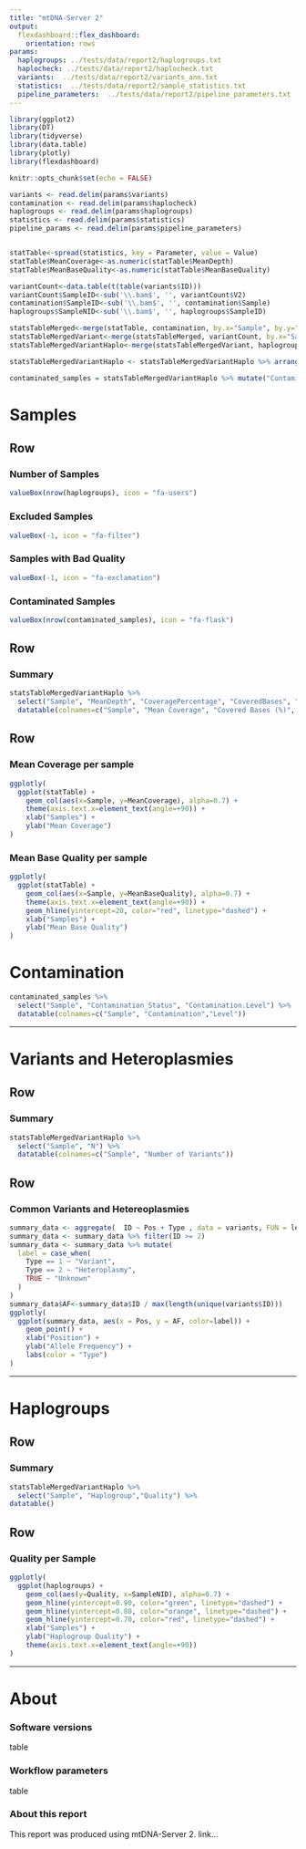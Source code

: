 ```yaml
---
title: "mtDNA-Server 2"
output:
  flexdashboard::flex_dashboard:
    orientation: rows
params:
  haplogroups: ../tests/data/report2/haplogroups.txt
  haplocheck: ../tests/data/report2/haplocheck.txt
  variants:  ../tests/data/report2/variants_ann.txt
  statistics:  ../tests/data/report2/sample_statistics.txt
  pipeline_parameters:  ../tests/data/report2/pipeline_parameters.txt  
---
```


```r
library(ggplot2)
library(DT)
library(tidyverse)
library(data.table)
library(plotly)
library(flexdashboard)

knitr::opts_chunk$set(echo = FALSE)
```

```r

variants <- read.delim(params$variants)
contamination <- read.delim(params$haplocheck)
haplogroups <- read.delim(params$haplogroups)
statistics <- read.delim(params$statistics)
pipeline_params <- read.delim(params$pipeline_parameters)


statTable<-spread(statistics, key = Parameter, value = Value)
statTable$MeanCoverage<-as.numeric(statTable$MeanDepth)
statTable$MeanBaseQuality<-as.numeric(statTable$MeanBaseQuality)

variantCount<-data.table(t(table(variants$ID)))
variantCount$SampleID<-sub('\\.bam$', '', variantCount$V2)
contamination$SampleID<-sub('\\.bam$', '', contamination$Sample) 
haplogroups$SampleNID<-sub('\\.bam$', '', haplogroups$SampleID) 

statsTableMerged<-merge(statTable, contamination, by.x="Sample", by.y="SampleID")
statsTableMergedVariant<-merge(statsTableMerged, variantCount, by.x="Sample", by.y="SampleID")
statsTableMergedVariantHaplo<-merge(statsTableMergedVariant, haplogroups, by.x="Sample", by.y="SampleNID")

statsTableMergedVariantHaplo <- statsTableMergedVariantHaplo %>% arrange(Sample)

contaminated_samples = statsTableMergedVariantHaplo %>% mutate("Contamination_Status" = "Contamination.Status") %>% filter(Contamination_Status == "YES");


```


# Samples

Row
-----------------------------------------------------------------------

### Number of Samples

```r
valueBox(nrow(haplogroups), icon = "fa-users")
```

### Excluded Samples

```r
valueBox(-1, icon = "fa-filter")
```

### Samples with Bad Quality

```r
valueBox(-1, icon = "fa-exclamation")
```


### Contaminated Samples

```r
valueBox(nrow(contaminated_samples), icon = "fa-flask")
```



Row
-------------------------------------
    
    
### Summary

```r
statsTableMergedVariantHaplo %>%
  select("Sample", "MeanDepth", "CoveragePercentage", "CoveredBases", "MeanBaseQuality", "MeanMapQuality") %>%
  datatable(colnames=c("Sample", "Mean Coverage", "Covered Bases (%)", "Covered Bases", "Mean Base Quality", "Mean Mapping Quality"))
```

Row
-------------------------------------
    

### Mean Coverage per sample

```r
ggplotly(
  ggplot(statTable) +
    geom_col(aes(x=Sample, y=MeanCoverage), alpha=0.7) +
    theme(axis.text.x=element_text(angle=+90)) + 
    xlab("Samples") +
    ylab("Mean Coverage")
)
```

### Mean Base Quality per sample

```r
ggplotly(
  ggplot(statTable) +
    geom_col(aes(x=Sample, y=MeanBaseQuality), alpha=0.7) +
    theme(axis.text.x=element_text(angle=+90)) + 
    geom_hline(yintercept=20, color="red", linetype="dashed") +
    xlab("Samples") +
    ylab("Mean Base Quality")
)
```



# Contamination

```r
contaminated_samples %>%
  select("Sample", "Contamination_Status", "Contamination.Level") %>%
  datatable(colnames=c("Sample", "Contamination","Level"))
```

---

# Variants and Heteroplasmies

Row
-------------------------------------

### Summary

```r
statsTableMergedVariantHaplo %>%
  select("Sample", "N") %>%
  datatable(colnames=c("Sample", "Number of Variants"))
```

Row
-------------------------------------

### Common Variants and Hetereoplasmies


```r
summary_data <- aggregate(  ID ~ Pos + Type , data = variants, FUN = length)
summary_data <- summary_data %>% filter(ID >= 2)
summary_data <- summary_data %>% mutate(
  label = case_when(
    Type == 1 ~ "Variant",
    Type == 2 ~ "Heteroplasmy",
    TRUE ~ "Unknown"
  )
)
summary_data$AF<-summary_data$ID / max(length(unique(variants$ID)))
ggplotly(
  ggplot(summary_data, aes(x = Pos, y = AF, color=label)) +
    geom_point() +
    xlab("Position") +
    ylab("Allele Frequency") +
    labs(color = "Type")
)
```

---


# Haplogroups


Row
-------------------------------------

### Summary

```r
statsTableMergedVariantHaplo %>%
  select("Sample", "Haplogroup","Quality") %>%
datatable()
```

Row
-------------------------------------

### Quality per Sample

```r
ggplotly(
  ggplot(haplogroups) +
    geom_col(aes(y=Quality, x=SampleNID), alpha=0.7) +
    geom_hline(yintercept=0.90, color="green", linetype="dashed") +
    geom_hline(yintercept=0.80, color="orange", linetype="dashed") +
    geom_hline(yintercept=0.70, color="red", linetype="dashed") +
    xlab("Samples") +
    ylab("Haplogroup Quality") +
    theme(axis.text.x=element_text(angle=+90))
)
```



---

# About

### Software versions

table

### Workflow parameters

table

### About this report

This report was produced using mtDNA-Server 2. link...